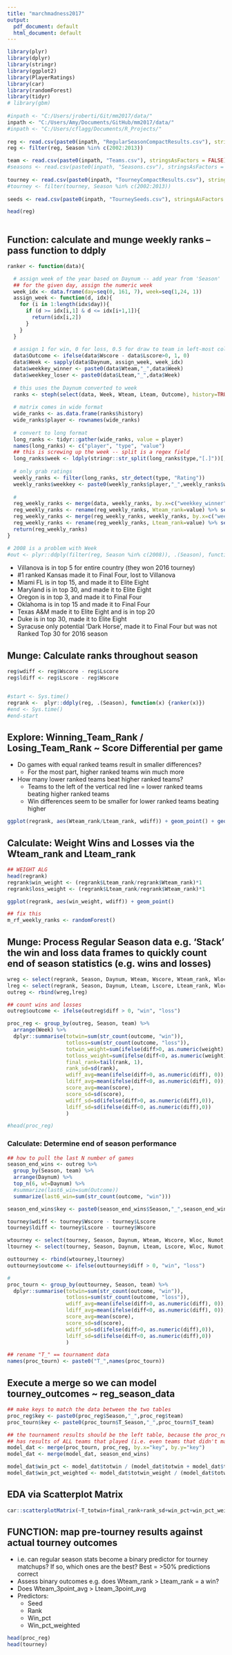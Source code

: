 ```yaml
---
title: "marchmadness2017"
output:
  pdf_document: default
  html_document: default
---
```

 

```r
library(plyr)
library(dplyr)
library(stringr)
library(ggplot2)
library(PlayerRatings)
library(car)
library(randomForest)
library(tidyr)
# library(gbm)
 
#inpath <- "C:/Users/jroberti/Git/mm2017/data/"
inpath <- "C:/Users/Amy/Documents/GitHub/mm2017/data/"
#inpath <- "C:/Users/cflagg/Documents/R_Projects/"
 
reg <- read.csv(paste0(inpath, "RegularSeasonCompactResults.csv"), stringsAsFactors = FALSE)
reg <- filter(reg, Season %in% c(2002:2013))

team <- read.csv(paste0(inpath, "Teams.csv"), stringsAsFactors = FALSE)
#seasons <- read.csv(paste0(inpath, "Seasons.csv"), stringsAsFactors = FALSE)
 
tourney <- read.csv(paste0(inpath, "TourneyCompactResults.csv"), stringsAsFactors = FALSE)
#tourney <- filter(tourney, Season %in% c(2002:2013))
 
seeds <- read.csv(paste0(inpath, "TourneySeeds.csv"), stringsAsFactors = FALSE)

head(reg)
 
```


## Function: calculate and munge weekly ranks -- pass function to ddply

```r
ranker <- function(data){

  # assign week of the year based on Daynum -- add year from 'Season'
  ## for the given day, assign the numeric week
  week_idx <- data.frame(day=seq(0, 161, 7), week=seq(1,24, 1))
  assign_week <- function(d, idx){
    for (i in 1:length(idx$day)){
      if (d >= idx[i,1] & d <= idx[i+1,1]){
        return(idx[i,2])
      }
    }
  }
  
  # assign 1 for win, 0 for loss, 0.5 for draw to team in left-most column
  data$Outcome <- ifelse(data$Wscore - data$Lscore>0, 1, 0)
  data$Week <- sapply(data$Daynum, assign_week, week_idx)
  data$weekkey_winner <- paste0(data$Wteam,"_",data$Week)
  data$weekkey_loser <- paste0(data$Lteam,"_",data$Week)
  
  # this uses the Daynum converted to week
  ranks <- steph(select(data, Week, Wteam, Lteam, Outcome), history=TRUE)
  
  # matrix comes in wide format
  wide_ranks <- as.data.frame(ranks$history)
  wide_ranks$player <- rownames(wide_ranks)
  
  # convert to long format
  long_ranks <- tidyr::gather(wide_ranks, value = player)
  names(long_ranks) <- c("player", "type", "value")
  ## this is screwing up the week -- split is a regex field
  long_ranks$week <- ldply(stringr::str_split(long_ranks$type,"[.]"))[,1]
  
  # only grab ratings
  weekly_ranks <- filter(long_ranks, str_detect(type, "Rating"))
  weekly_ranks$weekkey <- paste0(weekly_ranks$player,"_",weekly_ranks$week)
  
  # 
  reg_weekly_ranks <- merge(data, weekly_ranks, by.x=c("weekkey_winner"), by.y=c("weekkey"))
  reg_weekly_ranks <- rename(reg_weekly_ranks, Wteam_rank=value) %>% select(-player, -type, -week)
  reg_weekly_ranks <- merge(reg_weekly_ranks, weekly_ranks, by.x=c("weekkey_loser"), by.y=c("weekkey"))
  reg_weekly_ranks <- rename(reg_weekly_ranks, Lteam_rank=value) %>% select(-player, -type, -week)
  return(reg_weekly_ranks)
}

# 2008 is a problem with Week
#out <- plyr::ddply(filter(reg, Season %in% c(2008)), .(Season), function(x) {ranker(x)})

```

* Villanova is in top 5 for entire country (they won 2016 tourney)
* #1 ranked Kansas made it to Final Four, lost to Villanova
* Miami FL is in top 15, and made it to Elite Eight
* Maryland is in top 30, and made it to Elite Eight
* Oregon is in top 3, and made it to Final Four
* Oklahoma is in top 15 and made it to Final Four
* Texas A&M made it to Elite Eight and is in top 20
* Duke is in top 30, made it to Elite Eight
* Syracuse only potential 'Dark Horse', made it to Final Four but was not Ranked Top 30 for 2016 season

## Munge: Calculate ranks throughout season

```r
reg$wdiff <- reg$Wscore - reg$Lscore
reg$ldiff <- reg$Lscore - reg$Wscore


#start <- Sys.time()
regrank <-  plyr::ddply(reg, .(Season), function(x) {ranker(x)})
#end <- Sys.time()
#end-start

```

## Explore: Winning_Team_Rank / Losing_Team_Rank ~ Score Differential per game

* Do games with equal ranked teams result in smaller differences?
  * For the most part, higher ranked teams win much more
* How many lower ranked teams beat higher ranked teams?
  * Teams to the left of the vertical red line = lower ranked teams beating higher ranked teams
  * Win differences seem to be smaller for lower ranked teams beating higher

```r
ggplot(regrank, aes(Wteam_rank/Lteam_rank, wdiff)) + geom_point() + geom_vline(xintercept = 1, colour = "red")
```

## Calculate: Weight Wins and Losses via the Wteam_rank and Lteam_rank

```r
## WEIGHT ALG
head(regrank)
regrank$win_weight <- (regrank$Lteam_rank/regrank$Wteam_rank)*1
regrank$loss_weight <- (regrank$Lteam_rank/regrank$Wteam_rank)*1

ggplot(regrank, aes(win_weight, wdiff)) + geom_point()

## fix this
m_rf_weekly_ranks <- randomForest()
```

## Munge: Process Regular Season data e.g. 'Stack' the win and loss data frames to quickly count end of season statistics (e.g. wins and losses)

```r
wreg <- select(regrank, Season, Daynum, Wteam, Wscore, Wteam_rank, Wloc, Numot, wdiff, win_weight, Week) %>% rename(team=Wteam,score=Wscore,loc=Wloc,diff=wdiff, weight=win_weight, rank=Wteam_rank)
lreg <- select(regrank, Season, Daynum, Lteam, Lscore, Lteam_rank, Wloc, Numot, ldiff, loss_weight, Week) %>% rename(team=Lteam,score=Lscore,loc=Wloc,diff=ldiff, weight=loss_weight, rank=Lteam_rank)
outreg <- rbind(wreg,lreg)

## count wins and losses
outreg$outcome <- ifelse(outreg$diff > 0, "win", "loss")

proc_reg <- group_by(outreg, Season, team) %>%
  arrange(Week) %>% 
  dplyr::summarise(totwin=sum(str_count(outcome, "win")),
                   totloss=sum(str_count(outcome, "loss")),
                   totwin_weight=sum(ifelse(diff>0, as.numeric(weight), 0)),
                   totloss_weight=sum(ifelse(diff<0, as.numeric(weight), 0)),
                   final_rank=tail(rank, 1),
                   rank_sd=sd(rank),
                   wdiff_avg=mean(ifelse(diff>0, as.numeric(diff), 0)),
                   ldiff_avg=mean(ifelse(diff<0, as.numeric(diff), 0)),
                   score_avg=mean(score),
                   score_sd=sd(score),
                   wdiff_sd=sd(ifelse(diff>0, as.numeric(diff),0)),
                   ldiff_sd=sd(ifelse(diff<0, as.numeric(diff),0))
                   )

#head(proc_reg)
```

### Calculate: Determine end of season performance

```r
## how to pull the last N number of games
season_end_wins <- outreg %>% 
  group_by(Season, team) %>% 
  arrange(Daynum) %>% 
  top_n(6, wt=Daynum) %>% 
  #summarize(last6_win=sum(Outcome))
  summarize(last6_win=sum(str_count(outcome, "win")))

season_end_wins$key <- paste0(season_end_wins$Season,"_",season_end_wins$team)
```


```r
tourney$wdiff <- tourney$Wscore - tourney$Lscore
tourney$ldiff <- tourney$Lscore - tourney$Wscore

wtourney <- select(tourney, Season, Daynum, Wteam, Wscore, Wloc, Numot, wdiff) %>% rename(team=Wteam,score=Wscore,loc=Wloc,diff=wdiff)
ltourney <- select(tourney, Season, Daynum, Lteam, Lscore, Wloc, Numot, ldiff) %>% rename(team=Lteam,score=Lscore,loc=Wloc,diff=ldiff)

outtourney <- rbind(wtourney,ltourney)
outtourney$outcome <- ifelse(outtourney$diff > 0, "win", "loss")

# 
proc_tourn <- group_by(outtourney, Season, team) %>%
  dplyr::summarise(totwin=sum(str_count(outcome, "win")), 
                   totloss=sum(str_count(outcome, "loss")),
                   wdiff_avg=mean(ifelse(diff>0, as.numeric(diff), 0)),
                   ldiff_avg=mean(ifelse(diff<0, as.numeric(diff), 0)),
                   score_avg=mean(score),
                   score_sd=sd(score),
                   wdiff_sd=sd(ifelse(diff>0, as.numeric(diff),0)),
                   ldiff_sd=sd(ifelse(diff<0, as.numeric(diff),0))
                   )

## rename "T_" == tournament data
names(proc_tourn) <- paste0("T_",names(proc_tourn))
```


## Execute a merge so we can model tourney_outcomes ~ reg_season_data

```r
## make keys to match the data between the two tables
proc_reg$key <- paste0(proc_reg$Season,"_",proc_reg$team)
proc_tourn$key <- paste0(proc_tourn$T_Season,"_",proc_tourn$T_team)

## the tournament results should be the left table, because the proc_reg table 
## has results of ALL teams that played (i.e. even teams that didn't make it to the tourney)
model_dat <- merge(proc_tourn, proc_reg, by.x="key", by.y="key")
model_dat <- merge(model_dat, season_end_wins)

model_dat$win_pct <- model_dat$totwin / (model_dat$totwin + model_dat$totloss)
model_dat$win_pct_weighted <- model_dat$totwin_weight / (model_dat$totwin_weight + model_dat$totloss_weight)
```

## EDA via Scatterplot Matrix

```r
car::scatterplotMatrix(~T_totwin+final_rank+rank_sd+win_pct+win_pct_weighted+score_avg+score_sd+wdiff_sd+last6_win, data = model_dat)
```

## FUNCTION: map pre-tourney results against actual tourney outcomes

* i.e. can regular season stats become a binary predictor for tourney matchups? If so, which ones are the best? Best = >50% predictions correct
* Assess binary outcomes e.g. does Wteam_rank > Lteam_rank = a win?
* Does Wteam_3point_avg > Lteam_3point_avg
* Predictors: 
  * Seed
  * Rank
  * Win_pct
  * Win_pct_weighted

```r

head(proc_reg)
head(tourney)

```